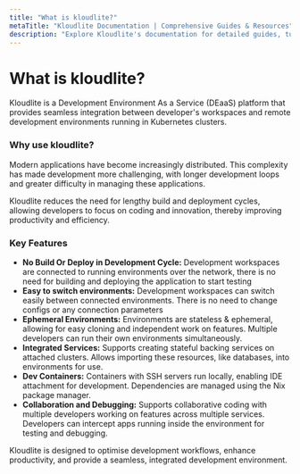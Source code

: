 ```yaml
---
title: "What is kloudlite?"  
metaTitle: "Kloudlite Documentation | Comprehensive Guides & Resources"  
description: "Explore Kloudlite's documentation for detailed guides, tutorials, and resources to maximize your use of our development environment platform"
---
```


# What is kloudlite?

Kloudlite is a Development Environment As a Service (DEaaS) platform that provides seamless integration between developer's 
workspaces and remote development environments running in Kubernetes clusters.

### Why use kloudlite?
Modern applications have become increasingly distributed. This complexity has made development more challenging, with longer 
development loops and greater difficulty in managing these applications. 

Kloudlite reduces the need for lengthy build and deployment cycles, allowing developers to focus on coding and innovation, 
thereby improving productivity and efficiency.

### Key Features
- **No Build Or Deploy in Development Cycle:** Development workspaces are connected to running environments over the network, 
there is no need for building and deploying the application to start testing
- **Easy to switch environments:** Development workspaces can switch easily between connected environments. There is no need 
to change configs or any connection parameters
- **Ephemeral Environments:** Environments are stateless & ephemeral, allowing for easy cloning and independent work on features. 
Multiple developers can run their own environments simultaneously.
- **Integrated Services:** Supports creating stateful backing services on attached clusters. Allows importing these resources, 
like databases, into environments for use.
- **Dev Containers:** Containers with SSH servers run locally, enabling IDE attachment for development. Dependencies are managed 
using the Nix package manager.
- **Collaboration and Debugging:** Supports collaborative coding with multiple developers working on features across multiple 
services. Developers can intercept apps running inside the environment for testing and debugging.

Kloudlite is designed to optimise development workflows, enhance productivity, and provide a seamless, integrated development 
environment.
